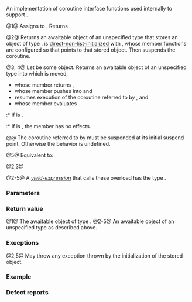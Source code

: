 {{cpp/title|{{small|generator&lt;Ref,V,Allocator&gt;::promise_type::}}yield_value}}
{{cpp/coroutine/generator/navbar}}
{{dcl begin}}
{{dcl|num=1|since=c++23|
std::suspend_always yield_value( yielded val ) noexcept;
}}
{{dcl|num=2|since=c++23|
auto yield_value( const std::remove_reference_t&lt;yielded&gt;&amp; lval )
    requires std::is_rvalue_reference_v&lt;yielded&gt; &amp;&amp;
             std::constructible_from&lt;std::remove_cvref_t&lt;yielded&gt;,
                 const std::remove_reference_t&lt;yielded&gt;&amp;&gt;;
}}
{{dcl|num=3|since=c++23|
template&lt; class R2, class V2, class Alloc2, class Unused &gt;
    requires std::same_as&lt;typename std::generator&lt;T2, V2, Alloc2&gt;::yielded, 
                          yielded&gt;
auto yield_value( ranges::elements_of&lt;std::generator&lt;T2, V2, Alloc2&gt;&amp;&amp;,
                                      Unused&gt; g ) noexcept;
}}
{{dcl|num=4|since=c++23|
template&lt; class R2, class V2, class Alloc2, class Unused &gt;
    requires std::same_as&lt;typename std::generator&lt;T2, V2, Alloc2&gt;::yielded, 
                          yielded&gt;
auto yield_value( ranges::elements_of&lt;std::generator&lt;T2, V2, Alloc2&gt;&amp;,
                                      Unused&gt; g ) noexcept;
}}
{{dcla|num=5|since=c++23|
template&lt; ranges::input_range R, class Alloc &gt;
    requires std::convertible_to&lt;ranges::range_reference_t&lt;R&gt;, yielded&gt;
auto yield_value( ranges::elements_of&lt;R, Alloc&gt; r );
}}
{{dcl end}}

An implementation of coroutine interface functions used internally to support {{c|operator co_yield}}.

{{petty|({{ltt|cpp/coroutine/generator#Member types|yielded}} is a reference type defined in {{c/core|std::generator}}.)}}

@1@ Assigns {{c|std::addressof(val)}} to {{rlpsi|/#value_}}. Returns {{c|{}&lt;!----&gt;}}.

@2@ Returns an awaitable object {{c|x}} of an unspecified type that stores an object of type {{box/core|{{c/core|std::remove_cvref_t&lt;}}{{lst|cpp/coroutine/generator#yielded}}{{c/core|&gt;}}}}. {{c|x}} is [[cpp/language/direct initialization|direct-non-list-initialized]] with {{c|lval}}, whose member functions are configured so that {{rlpsi|/#value_}} points to that stored object. Then suspends the coroutine.

@3, 4@ Let {{c|x}} be some {{lt|cpp/coroutine/generator}} object.
Returns an awaitable object of an unspecified type into which {{c|g.range}} is moved,
* whose member {{c|await_ready}} returns {{c|false}},
* whose member {{c|await_suspend}} pushes {{c|g.range.coroutine_}} into {{box|{{c/core|*x.}}{{lsi|cpp/coroutine/generator#active_}}}} and
* resumes execution of the coroutine referred to by {{c|g.range.coroutine_}}, and
* whose member {{c|await_resume}} evaluates
:* {{c|std::rethrow_exception(except_)}} if {{c|bool(except_)}} is {{c|true}}.
:* If {{c/core|bool(except_)}} is {{c|false}}, the {{c|await_resume}} member has no effects.

@@ The coroutine referred to by {{c|g.range.coroutine_}} must be suspended at its initial suspend point. Otherwise the behavior is undefined.

@5@ Equivalent to:
{{source|1=
auto nested = [](std::allocator_arg_t, Alloc, ranges::iterator_t&lt;R&gt; i,
                 ranges::sentinel_t&lt;R&gt; s) -&gt;
    std::generator&lt;yielded, void, Alloc&gt;
{
    for (; i != s; ++i)
        co_yield static_cast&lt;yielded&gt;(*i);
};

return yield_value(ranges::elements_of(nested(
    allocator_arg, r.allocator, ranges::begin(r.range), ranges::end(r.range))));
}}

@2,3@ {{cpp/precondition|A handle referring to the coroutine whose promise object is {{c|*this}} must be at the top of {{box|{{c/core|*}}{{lsi|cpp/coroutine/generator#active_}}}} of some generator object.}}

@2-5@ A [[cpp/language/coroutines#co_yield|''yield-expression'']] that calls these overload has the type {{c/core|void}}.

===Parameters===
{{par begin}}
{{par|val|a value which is a result of the ''yield-expression'' evaluation}}
{{par|lval|an lvalue which is a result of the ''yield-expression'' evaluation}}
{{par|g|a range of elements produced by a generator}}
{{par|r|a range of elements}}
{{par end}}

===Return value===
@1@ The awaitable object of type {{c/core|std::suspend_always}}.
@2-5@ An awaitable object of an unspecified type as described above.

===Exceptions===
@2,5@ May throw any exception thrown by the initialization of the stored object.

===Example===
{{example}}

===Defect reports===
{{dr list begin}}
{{dr list item|wg=lwg|dr=3899|std=C++23|before={{tt|yield_value}} on a range of elements produced by lvalue generator&lt;br&gt;used generic {{tt|elements_of}} overload|after=used special {{tt|elements_of}} overload for such generators}}
{{dr list item|wg=lwg|dr=4119|std=C++23|before={{tt|range_value_t}} in {{tt|generator}}'s template argument as part&lt;br&gt;of the return type of {{c|nested}} in {{vl|5}} may be ill-formed|after=used {{c/core|void}}}}
{{dr list end}}

{{langlinks|de|es|fr|it|ja|pt|ru|zh}}